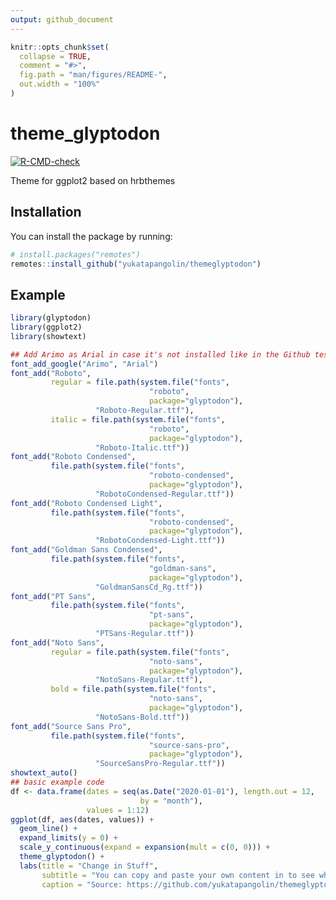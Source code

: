 ```yaml
---
output: github_document
---
```


<!-- README.md is generated from README.Rmd. Please edit that file -->

```r
knitr::opts_chunk$set(
  collapse = TRUE,
  comment = "#>",
  fig.path = "man/figures/README-",
  out.width = "100%"
)
```

# theme_glyptodon

<!-- badges: start -->
  [![R-CMD-check](https://github.com/yukatapangolin/themeglyptodon/workflows/R-CMD-check/badge.svg)](https://github.com/yukatapangolin/themeglyptodon/actions)
<!-- badges: end -->

Theme for ggplot2 based on hrbthemes

## Installation

You can install the package by running:

``` r
# install.packages("remotes")
remotes::install_github("yukatapangolin/themeglyptodon")
```

## Example

```r
library(glyptodon)
library(ggplot2)
library(showtext)

## Add Arimo as Arial in case it's not installed like in the Github testing container
font_add_google("Arimo", "Arial")
font_add("Roboto", 
         regular = file.path(system.file("fonts", 
                               "roboto", 
                               package="glyptodon"),
                   "Roboto-Regular.ttf"),
         italic = file.path(system.file("fonts", 
                               "roboto", 
                               package="glyptodon"),
                   "Roboto-Italic.ttf"))
font_add("Roboto Condensed", 
         file.path(system.file("fonts", 
                               "roboto-condensed", 
                               package="glyptodon"),
                   "RobotoCondensed-Regular.ttf"))
font_add("Roboto Condensed Light", 
         file.path(system.file("fonts", 
                               "roboto-condensed", 
                               package="glyptodon"),
                   "RobotoCondensed-Light.ttf"))
font_add("Goldman Sans Condensed",
         file.path(system.file("fonts", 
                               "goldman-sans", 
                               package="glyptodon"),
                   "GoldmanSansCd_Rg.ttf"))
font_add("PT Sans",
         file.path(system.file("fonts", 
                               "pt-sans", 
                               package="glyptodon"),
                   "PTSans-Regular.ttf"))
font_add("Noto Sans",
         regular = file.path(system.file("fonts", 
                               "noto-sans", 
                               package="glyptodon"),
                   "NotoSans-Regular.ttf"),
         bold = file.path(system.file("fonts", 
                               "noto-sans", 
                               package="glyptodon"),
                   "NotoSans-Bold.ttf"))
font_add("Source Sans Pro",
         file.path(system.file("fonts", 
                               "source-sans-pro", 
                               package="glyptodon"),
                   "SourceSansPro-Regular.ttf"))
showtext_auto()
## basic example code
df <- data.frame(dates = seq(as.Date("2020-01-01"), length.out = 12, 
                             by = "month"),
                 values = 1:12)
ggplot(df, aes(dates, values)) +
  geom_line() +
  expand_limits(y = 0) +
  scale_y_continuous(expand = expansion(mult = c(0, 0))) +
  theme_glyptodon() +
  labs(title = "Change in Stuff",
       subtitle = "You can copy and paste your own content in to see what it looks like with these font combinations",
       caption = "Source: https://github.com/yukatapangolin/themeglyptodon")
```
